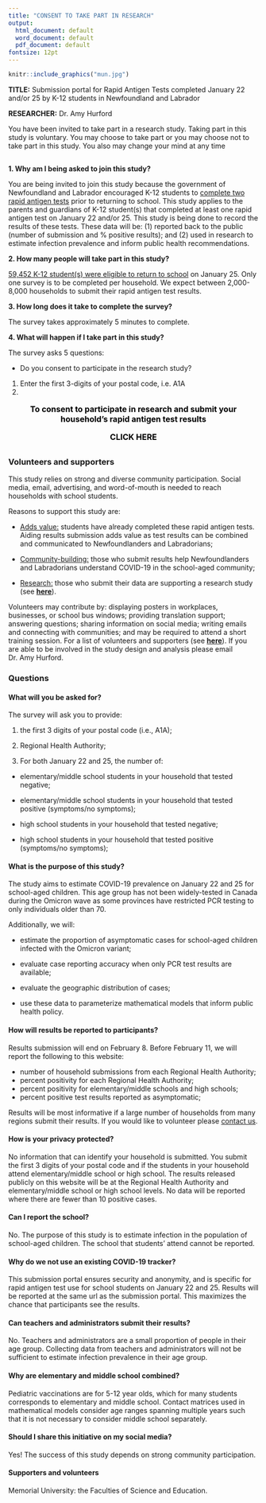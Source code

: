 ```yaml
---
title: "CONSENT TO TAKE PART IN RESEARCH"
output:
  html_document: default
  word_document: default
  pdf_document: default
fontsize: 12pt
---
```


```r
knitr::include_graphics("mun.jpg")
```

<b>TITLE:</b> Submission portal for Rapid Antigen Tests completed January 22 and/or 25	by K-12 students in Newfoundland and Labrador

<b>RESEARCHER:</b> Dr. Amy Hurford


You have been invited to take part in a research study.  Taking part in this study is voluntary.  You may choose to take part or you may choose not to take part in this study.  You also may change your mind at any time

## {}

**1. Why am I being asked to join this study?**

You are being invited to join this study because the government of Newfoundland and Labrador encouraged K-12 students to [complete two rapid antigen tests](https://www.gov.nl.ca/covid-19/schools-children/school-rapid-testing-program/) prior to returning to school. This study applies to the parents and guardians of K-12 student(s) that completed at least one rapid antigen test on January 22 and/or 25. This study is being done to record the results of these tests. These data will be: (1) reported back to the public (number of submission and % positive results); and (2) used in research to estimate infection prevalence and inform public health recommendations.

**2. How many people will take part in this study?**

[59,452 K-12 student(s) were eligible to return to school](https://www.cbc.ca/news/canada/newfoundland-labrador/nl-return-to-school-jan-2022-1.6325652) on January 25. Only one survey is to be completed per household. We expect between 2,000-8,000 households to submit their rapid antigen test results.

**3. How long does it take to complete the survey?**

The survey takes approximately 5 minutes to complete.

**4. What will happen if I take part in this study?**

The survey asks 5 questions:

- Do you consent to participate in the research study?

1. Enter the first 3-digits of your postal code, i.e. A1A
2. 


<div class="alert alert-info">
<font size="3"> <font color="black"> <center> **To consent to participate in research and submit your household's rapid antigen test results**

**CLICK HERE**</center>

</font size> </font color>
</div>


## {}

### Volunteers and supporters {#contact}

This study relies on strong and diverse community participation. Social media, email, advertising, and word-of-mouth is needed to reach households with school students.

Reasons to support this study are:

- <u>Adds value:</u> students have already completed these rapid antigen tests. Aiding results submission adds value as test results can be combined and communicated to Newfoundlanders and Labradorians;

- <u>Community-building:</u> those who submit results help Newfoundlanders and Labradorians understand COVID-19  in the school-aged community;

- <u>Research:</u> those who submit their data are supporting a research study (see [**here**](#research)).

Volunteers may contribute by: displaying posters in workplaces, businesses, or school bus windows; providing translation support; answering questions; sharing information on social media; writing emails and connecting with communities; and may be required to attend a short training session. For a list of volunteers and supporters (see [**here**](#volunteers)). If you are able to be involved in the study design and analysis please email Dr. Amy Hurford.


### Questions
#### What will you be asked for?

The survey will ask you to provide:

1. the first 3 digits of your postal code (i.e., A1A);

1. Regional Health Authority;

1. For both January 22 and 25, the number of:

+ elementary/middle school students in your household that tested negative;

+ elementary/middle school students in your household that tested positive (symptoms/no symptoms);

+ high school students in your household that tested negative;

+ high school students in your household that tested positive (symptoms/no symptoms);

#### What is the purpose of this study?

The study aims to estimate COVID-19 prevalence on January 22 and 25 for school-aged children. This age group has not been widely-tested in Canada during the Omicron wave as some provinces have restricted PCR testing to only individuals older than 70.

Additionally, we will:

- estimate the proportion of asymptomatic cases for school-aged children infected with the Omicron variant;

- evaluate case reporting accuracy when only PCR test results are available;

- evaluate the geographic distribution of cases;

- use these data to parameterize mathematical models that inform public health policy.

#### How will results be reported to participants?
Results submission will end on February 8. Before February 11, we will report the following to this website:

- number of household submissions from each Regional Health Authority;
- percent positivity for each Regional Health Authority;
- percent positivity for elementary/middle schools and high schools;
- percent positive test results reported as asymptomatic;

Results will be most informative if a large number of households from many regions submit their results. If you would like to volunteer please [contact us](#contact). 

#### How is your privacy protected?
No information that can identify your household is submitted. You submit the first 3 digits of your postal code and if the students in your household attend elementary/middle school or high school. The results released publicly on this website will be at the Regional Health Authority and elementary/middle school or high school levels. No data will be reported where there are fewer than 10 positive cases. 

#### Can I report the school?
No. The purpose of this study is to estimate infection in the population of school-aged children. The school that students' attend cannot be reported. 

#### Why do we not use an existing COVID-19 tracker?
This submission portal ensures security and anonymity, and is specific for rapid antigen test use for school students on January 22 and 25. Results will be reported at the same url as the submission portal. This maximizes the chance that participants see the results.

#### Can teachers and administrators submit their results?
No. Teachers and administrators are a small proportion of people in their age group. Collecting data from teachers and administrators will not be sufficient to estimate infection prevalence in their age group.

#### Why are elementary and middle school combined?
Pediatric vaccinations are for 5-12 year olds, which for many students corresponds to elementary and middle school. Contact matrices used in mathematical models consider age ranges spanning multiple years such that it is not necessary to consider middle school separately. 

#### Should I share this initiative on my social media?
Yes! The success of this study depends on strong community participation.

#### Supporters and volunteers {#volunteers}
Memorial University: the Faculties of Science and Education.
